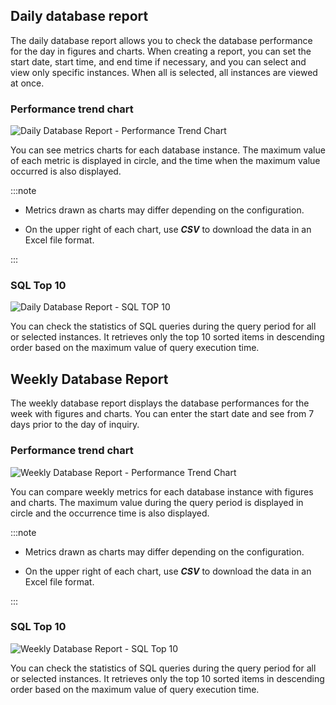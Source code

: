 ## Daily database report

The daily database report allows you to check the database performance for the day in figures and charts. When creating a report, you can set the start date, start time, and end time if necessary, and you can select and view only specific instances. When all is selected, all instances are viewed at once.

### Performance trend chart

![Daily Database Report - Performance Trend Chart](/img/db_daily_report_01.png)

You can see metrics charts for each database instance. The maximum value of each metric is displayed in circle, and the time when the maximum value occurred is also displayed.

:::note

-   Metrics drawn as charts may differ depending on the configuration.

-   On the upper right of each chart, use **_CSV_** to download the data in an Excel file format.

:::

### SQL Top 10

![Daily Database Report - SQL TOP 10](https://img.whatap.io/media/images/db_daily_report_02.png)

You can check the statistics of SQL queries during the query period for all or selected instances. It retrieves only the top 10 sorted items in descending order based on the maximum value of query execution time.

## Weekly Database Report

The weekly database report displays the database performances for the week with figures and charts. You can enter the start date and see from 7 days prior to the day of inquiry.

### Performance trend chart

![Weekly Database Report - Performance Trend Chart](/img/db_weekly_report_01.png)

You can compare weekly metrics for each database instance with figures and charts. The maximum value during the query period is displayed in circle and the occurrence time is also displayed.

:::note

-   Metrics drawn as charts may differ depending on the configuration.

-   On the upper right of each chart, use **_CSV_** to download the data in an Excel file format.

:::

### SQL Top 10

![Weekly Database Report - SQL Top 10](/img/db_weekly_report_02.png)

You can check the statistics of SQL queries during the query period for all or selected instances. It retrieves only the top 10 sorted items in descending order based on the maximum value of query execution time.
